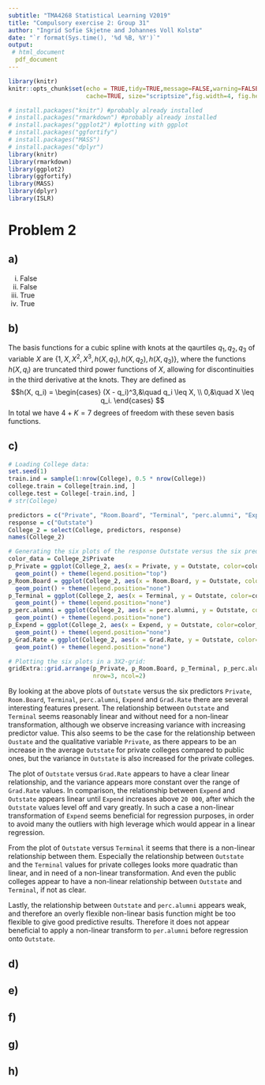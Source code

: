 ```yaml
---
subtitle: "TMA4268 Statistical Learning V2019"
title: "Compulsory exercise 2: Group 31"
author: "Ingrid Sofie Skjetne and Johannes Voll Kolstø"
date: "`r format(Sys.time(), '%d %B, %Y')`"
output: 
 # html_document
  pdf_document
---
```

  
```r
library(knitr)
knitr::opts_chunk$set(echo = TRUE,tidy=TRUE,message=FALSE,warning=FALSE,strip.white=TRUE,prompt=FALSE,
                      cache=TRUE, size="scriptsize",fig.width=4, fig.height=3)
```

```r
# install.packages("knitr") #probably already installed
# install.packages("rmarkdown") #probably already installed
# install.packages("ggplot2") #plotting with ggplot
# install.packages("ggfortify")  
# install.packages("MASS")  
# install.packages("dplyr")  
library(knitr)
library(rmarkdown)
library(ggplot2)
library(ggfortify)
library(MASS)
library(dplyr)
library(ISLR)
```

# Problem 2

## a)
i) False
ii) False
iii) True
iv) True

## b)
The basis functions for a cubic spline with knots at the qaurtiles $q_1, q_2, q_3$ of variable $X$ are $\{1, X, X^2, X^3, h(X, q_1),  h(X, q_2), h(X, q_3)\}$,
where the functions $h(X, q_i)$ are truncated third power functions of $X$, allowing for discontinuities in the third derivative at the knots. They are defined as
$$h(X, q_i) = 
\begin{cases}
(X - q_i)^3,&\quad q_i \leq X, \\
0,&\quad X \leq q_i.
\end{cases}
$$
In total we have $4 + K = 7$ degrees of freedom with these seven basis functions.

## c)

```r
# Loading College data:
set.seed(1)
train.ind = sample(1:nrow(College), 0.5 * nrow(College))
college.train = College[train.ind, ]
college.test = College[-train.ind, ]
# str(College)

predictors = c("Private", "Room.Board", "Terminal", "perc.alumni", "Expend", "Grad.Rate")
response = c("Outstate")
College_2 = select(College, predictors, response)
names(College_2)

# Generating the six plots of the response Outstate versus the six predictors:
color_data = College_2$Private
p_Private = ggplot(College_2, aes(x = Private, y = Outstate, color=color_data)) + 
  geom_point() + theme(legend.position="top")
p_Room.Board = ggplot(College_2, aes(x = Room.Board, y = Outstate, color=color_data)) + 
  geom_point() + theme(legend.position="none")
p_Terminal = ggplot(College_2, aes(x = Terminal, y = Outstate, color=color_data)) + 
  geom_point() + theme(legend.position="none")
p_perc.alumni = ggplot(College_2, aes(x = perc.alumni, y = Outstate, color=color_data)) + 
  geom_point() + theme(legend.position="none") 
p_Expend = ggplot(College_2, aes(x = Expend, y = Outstate, color=color_data)) + 
  geom_point() + theme(legend.position="none")
p_Grad.Rate = ggplot(College_2, aes(x = Grad.Rate, y = Outstate, color=color_data)) + 
  geom_point() + theme(legend.position="none")

# Plotting the six plots in a 3X2-grid:
gridExtra::grid.arrange(p_Private, p_Room.Board, p_Terminal, p_perc.alumni, p_Expend, p_Grad.Rate, 
                        nrow=3, ncol=2)
```

By looking at the above plots of `Outstate` versus the six predictors `Private`, `Room.Board`, `Terminal`, `perc.alumni`, `Expend` and `Grad.Rate` there are several  interesting features present. The relationship between `Outstate` and `Terminal` seems reasonably linear and without need for a non-linear transformation, although we observe increasing variance with increasing predictor value. This also seems to be the case for the relationship between `Oustate` and the qualitative variable `Private`, as there appears to be an increase in the average `Outstate` for private colleges compared to public ones, but the variance in `Outstate` is also increased for the private colleges.  

The plot of `Outstate` versus `Grad.Rate` appears to have a clear linear relationship, and the variance appears more constant over the range of `Grad.Rate` values. In comparison, the relationship between `Expend` and `Outstate` appears linear until `Expend` increases above `20 000`, after which the `Outstate` values level off and vary greatly. In such a case a non-linear transformation of `Expend` seems beneficial for regression purposes, in order to avoid many the outliers with high leverage which would appear in a linear regression.

From the plot of `Outstate` versus `Terminal` it seems that there is a non-linear relationship between them. Especially the relationship between `Outstate` and the `Terminal` values for private colleges looks more quadratic than linear, and in need of a non-linear transformation. And even the public colleges appear to have a non-linear relationship between `Outstate` and `Terminal`, if not as clear.

Lastly, the relationship between `Outstate` and `perc.alumni` appears weak, and therefore an overly flexible non-linear basis function might be too flexible to give good predictive results. Therefore it does not appear beneficial to apply a non-linear transform to `per.alumni` before regression onto `Outstate`.

## d)


## e)

## f)

## g)

## h)